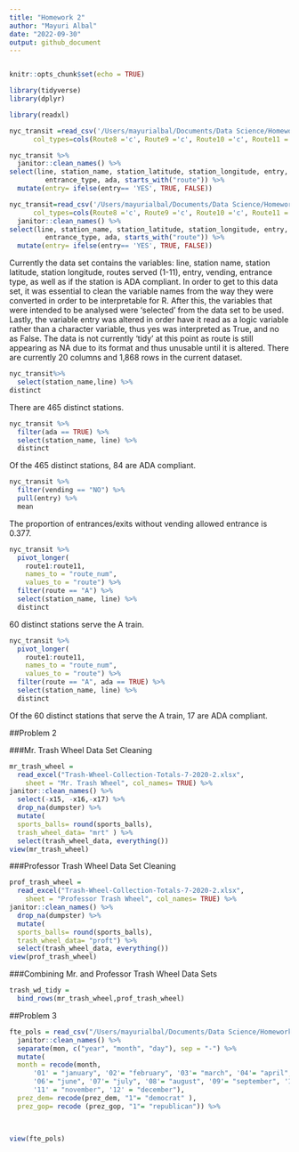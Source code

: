 ```yaml
---
title: "Homework 2"
author: "Mayuri Albal"
date: "2022-09-30"
output: github_document
---
```

```r

```

```r
knitr::opts_chunk$set(echo = TRUE)
```

```r
library(tidyverse)
library(dplyr)
```

```r
library(readxl)
```

```r
nyc_transit =read_csv('/Users/mayurialbal/Documents/Data Science/Homework/HW2/HW2/NYC_Transit_Subway_Entrance_And_Exit_Data.csv',
      col_types=cols(Route8 ='c', Route9 ='c', Route10 ='c', Route11 ='c'))
```

```r
nyc_transit %>%
  janitor::clean_names() %>%
select(line, station_name, station_latitude, station_longitude, entry, exit_only, vending,
         entrance_type, ada, starts_with("route")) %>%
  mutate(entry= ifelse(entry== 'YES', TRUE, FALSE))
```
```r
nyc_transit=read_csv('/Users/mayurialbal/Documents/Data Science/Homework/HW2/HW2/NYC_Transit_Subway_Entrance_And_Exit_Data.csv',
      col_types=cols(Route8 ='c', Route9 ='c', Route10 ='c', Route11 ='c')) %>%
  janitor::clean_names() %>%
select(line, station_name, station_latitude, station_longitude, entry, exit_only, vending,
         entrance_type, ada, starts_with("route")) %>%
  mutate(entry= ifelse(entry== 'YES', TRUE, FALSE))
```
Currently the data set contains the variables: line, station name, station latitude, station longitude, routes served (1-11), entry, vending, entrance type, as well as if the station is ADA compliant. In order to get to this data set, it was essential to clean the variable names from the way they were converted in order to be interpretable for R. After this, the variables that were intended to be analysed were 'selected' from the data set to be used. Lastly, the variable entry was altered in order have it read as a logic variable rather than a character
variable, thus yes was interpreted as True, and no as False. The data is not currently 'tidy' at this point as route is still appearing as NA due to its format and thus unusable until it is altered. There are currently 20 columns and 1,868 rows in the current dataset.

```r
nyc_transit%>%
  select(station_name,line) %>%
distinct
```
There are 465 distinct stations.

```r
nyc_transit %>% 
  filter(ada == TRUE) %>% 
  select(station_name, line) %>% 
  distinct
```
Of the 465 distinct stations, 84 are ADA compliant.

```r
nyc_transit %>% 
  filter(vending == "NO") %>% 
  pull(entry) %>% 
  mean
```
 The proportion of entrances/exits without vending allowed entrance is 0.377.

```r
nyc_transit %>% 
  pivot_longer(
    route1:route11,
    names_to = "route_num",
    values_to = "route") %>% 
  filter(route == "A") %>% 
  select(station_name, line) %>% 
  distinct
```
60 distinct stations serve the A train.

```r
nyc_transit %>% 
  pivot_longer(
    route1:route11,
    names_to = "route_num",
    values_to = "route") %>% 
  filter(route == "A", ada == TRUE) %>% 
  select(station_name, line) %>% 
  distinct
```
Of the 60 distinct stations that serve the A train, 17 are ADA compliant.

##Problem 2

###Mr. Trash Wheel Data Set Cleaning
```r
mr_trash_wheel = 
  read_excel("Trash-Wheel-Collection-Totals-7-2020-2.xlsx", 
    sheet = "Mr. Trash Wheel", col_names= TRUE) %>%
janitor::clean_names() %>%
  select(-x15, -x16,-x17) %>%
  drop_na(dumpster) %>%
  mutate(
  sports_balls= round(sports_balls),
  trash_wheel_data= "mrt" ) %>%
  select(trash_wheel_data, everything()) 
view(mr_trash_wheel)
```

###Professor Trash Wheel Data Set Cleaning
```r
prof_trash_wheel = 
  read_excel("Trash-Wheel-Collection-Totals-7-2020-2.xlsx", 
    sheet = "Professor Trash Wheel", col_names= TRUE) %>%
janitor::clean_names() %>%
  drop_na(dumpster) %>%
  mutate(
  sports_balls= round(sports_balls),
  trash_wheel_data= "proft") %>%
  select(trash_wheel_data, everything()) 
view(prof_trash_wheel)
```

###Combining Mr. and Professor Trash Wheel Data Sets
```r
trash_wd_tidy = 
  bind_rows(mr_trash_wheel,prof_trash_wheel) 
```

##Problem 3
```r
fte_pols = read_csv("/Users/mayurialbal/Documents/Data Science/Homework/HW2/HW2/fivethirtyeight_datasets/pols-month.csv") %>% 
  janitor::clean_names() %>% 
  separate(mon, c("year", "month", "day"), sep = "-") %>% 
  mutate( 
  month = recode(month,
      '01' = "january", '02'= "february", '03'= "march", '04'= "april", '05'= "may",
      '06'= "june", '07'= "july", '08'= "august", '09'= "september", '10'= "october", 
      '11' = "november", '12' = "december"),
  prez_dem= recode(prez_dem, "1"= "democrat" ),
  prez_gop= recode (prez_gop, "1"= "republican")) %>% 
  
  

view(fte_pols)
```

